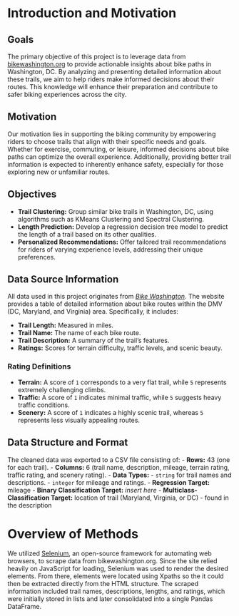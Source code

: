 # Introduction and Motivation 

## Goals

The primary objective of this project is to leverage data from [bikewashington.org](http://bikewashington.org) to provide actionable insights about bike paths in Washington, DC. By analyzing and presenting detailed information about these trails, we aim to help riders make informed decisions about their routes. This knowledge will enhance their preparation and contribute to safer biking experiences across the city.

## Motivation

Our motivation lies in supporting the biking community by empowering riders to choose trails that align with their specific needs and goals. Whether for exercise, commuting, or leisure, informed decisions about bike paths can optimize the overall experience. Additionally, providing better trail information is expected to inherently enhance safety, especially for those exploring new or unfamiliar routes.

## Objectives

- **Trail Clustering:** Group similar bike trails in Washington, DC, using algorithms such as KMeans Clustering and Spectral Clustering.
- **Length Prediction:** Develop a regression decision tree model to predict the length of a trail based on its other qualities.
- **Personalized Recommendations:** Offer tailored trail recommendations for riders of varying experience levels, addressing their unique preferences.

## Data Source Information

All data used in this project originates from *[Bike Washington](http://bikewashington.org/routes/all.htm)*. The website provides a table of detailed information about bike routes within the DMV (DC, Maryland, and Virginia) area. Specifically, it includes:

- **Trail Length:** Measured in miles.
- **Trail Name:** The name of each bike route.
- **Trail Description:** A summary of the trail’s features.
- **Ratings:** Scores for terrain difficulty, traffic levels, and scenic beauty.

### Rating Definitions

- **Terrain:** A score of `1` corresponds to a very flat trail, while `5` represents extremely challenging climbs.
- **Traffic:** A score of `1` indicates minimal traffic, while `5` suggests heavy traffic conditions.
- **Scenery:** A score of `1` indicates a highly scenic trail, whereas `5` represents less visually appealing routes.

## Data Structure and Format

The cleaned data was exported to a CSV file consisting of:
- **Rows:** 43 (one for each trail).
- **Columns:** 6 (trail name, description, mileage, terrain rating, traffic rating, and scenery rating).
- **Data Types:** 
  - `string` for trail names and descriptions.
  - `integer` for mileage and ratings.
- **Regression Target:** mileage
- **Binary Classification Target:** *insert here*
- **Multiclass-Classification Target:** location of trail (Maryland, Virginia, or DC) - found in the description


# Overview of Methods

We utilized [Selenium](https://www.selenium.dev/documentation/webdriver/), an open-source framework for automating web browsers, to scrape data from bikewashington.org. Since the site relied heavily on JavaScript for loading, Selenium was used to render the desired elements. From there, elements were located using Xpaths so the it could then be extracted directly from the HTML structure. The scraped information included trail names, descriptions, lengths, and ratings, which were initially stored in lists and later consolidated into a single Pandas DataFrame. 

